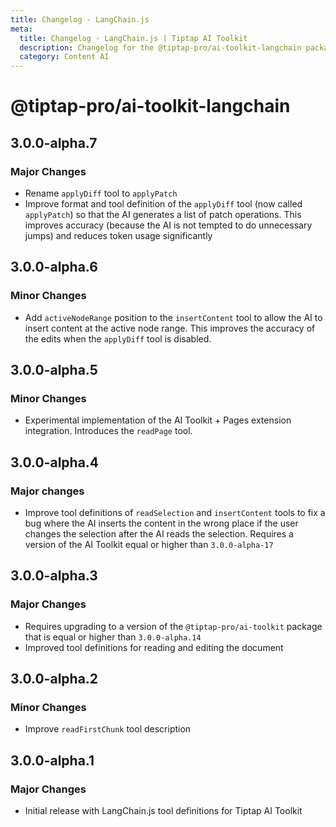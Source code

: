 ```yaml
---
title: Changelog - LangChain.js
meta:
  title: Changelog - LangChain.js | Tiptap AI Toolkit
  description: Changelog for the @tiptap-pro/ai-toolkit-langchain package
  category: Content AI
---
```


# @tiptap-pro/ai-toolkit-langchain

## 3.0.0-alpha.7

### Major Changes

- Rename `applyDiff` tool to `applyPatch`
- Improve format and tool definition of the `applyDiff` tool (now called `applyPatch`) so that the AI generates a list of patch operations. This improves accuracy (because the AI is not tempted to do unnecessary jumps) and reduces token usage significantly

## 3.0.0-alpha.6

### Minor Changes

- Add `activeNodeRange` position to the `insertContent` tool to allow the AI to insert content at the active node range. This improves the accuracy of the edits when the `applyDiff` tool is disabled.

## 3.0.0-alpha.5

### Minor Changes

- Experimental implementation of the AI Toolkit + Pages extension integration. Introduces the `readPage` tool.

## 3.0.0-alpha.4

### Major changes

- Improve tool definitions of `readSelection` and `insertContent` tools to fix a bug where the AI inserts the content in the wrong place if the user changes the selection after the AI reads the selection. Requires a version of the AI Toolkit equal or higher than `3.0.0-alpha-17`

## 3.0.0-alpha.3

### Major Changes

- Requires upgrading to a version of the `@tiptap-pro/ai-toolkit` package that is equal or higher than `3.0.0-alpha.14`
- Improved tool definitions for reading and editing the document

## 3.0.0-alpha.2

### Minor Changes

- Improve `readFirstChunk` tool description

## 3.0.0-alpha.1

### Major Changes

- Initial release with LangChain.js tool definitions for Tiptap AI Toolkit
